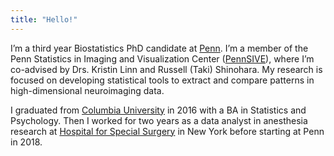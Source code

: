 ```yaml
---
title: "Hello!"
---
```


I'm a third year Biostatistics PhD candidate at [Penn](https://www.upenn.edu/). I'm a member of the Penn Statistics in Imaging and Visualization Center ([PennSIVE](https://www.cceb.med.upenn.edu/pennsive)), where I'm co-advised by Drs. Kristin Linn and Russell (Taki) Shinohara. My research is focused on developing statistical tools to extract and compare patterns in high-dimensional neuroimaging data.

I graduated from [Columbia University](https://www.columbia.edu/) in 2016 with a BA in Statistics and Psychology. Then I worked for two years as a data analyst in anesthesia research at [Hospital for Special Surgery](https://www.hss.edu/) in New York before starting at Penn in 2018.